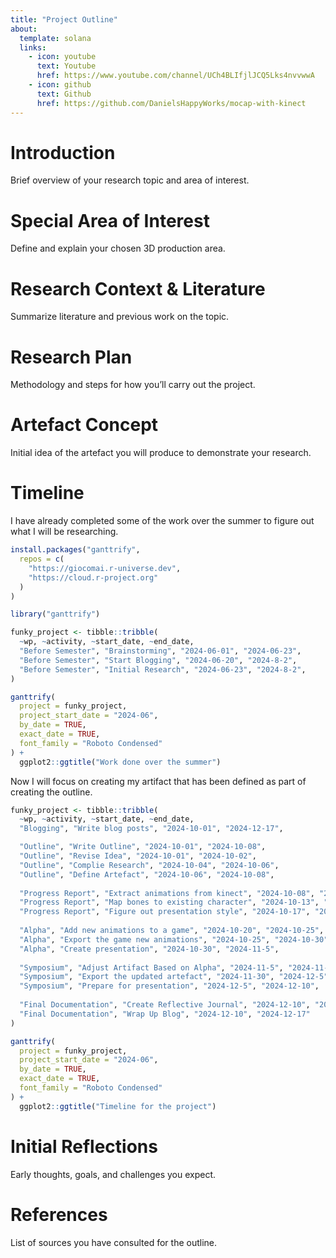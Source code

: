 ```yaml
---
title: "Project Outline"
about:
  template: solana
  links:
    - icon: youtube
      text: Youtube
      href: https://www.youtube.com/channel/UCh4BLIfjlJCQ5Lks4nvvwwA
    - icon: github
      text: Github
      href: https://github.com/DanielsHappyWorks/mocap-with-kinect
---
```


# Introduction

Brief overview of your research topic and area of interest.

# Special Area of Interest

Define and explain your chosen 3D production area.

# Research Context & Literature

Summarize literature and previous work on the topic.

# Research Plan

Methodology and steps for how you’ll carry out the project.

# Artefact Concept

Initial idea of the artefact you will produce to demonstrate your research.

# Timeline

I have already completed some of the work over the summer to figure out what I will be researching.

```r
install.packages("ganttrify",
  repos = c(
    "https://giocomai.r-universe.dev",
    "https://cloud.r-project.org"
  )
)

library("ganttrify")
```

```r
funky_project <- tibble::tribble(
  ~wp, ~activity, ~start_date, ~end_date,
  "Before Semester", "Brainstorming", "2024-06-01", "2024-06-23",
  "Before Semester", "Start Blogging", "2024-06-20", "2024-8-2",
  "Before Semester", "Initial Research", "2024-06-23", "2024-8-2",
)

ganttrify(
  project = funky_project,
  project_start_date = "2024-06",
  by_date = TRUE,
  exact_date = TRUE,
  font_family = "Roboto Condensed"
) +
  ggplot2::ggtitle("Work done over the summer")
```

Now I will focus on creating my artifact that has been defined as part of creating the outline.

```r
funky_project <- tibble::tribble(
  ~wp, ~activity, ~start_date, ~end_date,
  "Blogging", "Write blog posts", "2024-10-01", "2024-12-17",

  "Outline", "Write Outline", "2024-10-01", "2024-10-08",
  "Outline", "Revise Idea", "2024-10-01", "2024-10-02",
  "Outline", "Complie Research", "2024-10-04", "2024-10-06",
  "Outline", "Define Artefact", "2024-10-06", "2024-10-08",
  
  "Progress Report", "Extract animations from kinect", "2024-10-08", "2024-10-13",
  "Progress Report", "Map bones to existing character", "2024-10-13", "2024-10-20",
  "Progress Report", "Figure out presentation style", "2024-10-17", "2024-10-20",
  
  "Alpha", "Add new animations to a game", "2024-10-20", "2024-10-25",
  "Alpha", "Export the game new animations", "2024-10-25", "2024-10-30",
  "Alpha", "Create presentation", "2024-10-30", "2024-11-5",
  
  "Symposium", "Adjust Artifact Based on Alpha", "2024-11-5", "2024-11-30",
  "Symposium", "Export the updated artefact", "2024-11-30", "2024-12-5",
  "Symposium", "Prepare for presentation", "2024-12-5", "2024-12-10",
  
  "Final Documentation", "Create Reflective Journal", "2024-12-10", "2024-12-17",
  "Final Documentation", "Wrap Up Blog", "2024-12-10", "2024-12-17"
)

ganttrify(
  project = funky_project,
  project_start_date = "2024-06",
  by_date = TRUE,
  exact_date = TRUE,
  font_family = "Roboto Condensed"
) +
  ggplot2::ggtitle("Timeline for the project")
```

# Initial Reflections

Early thoughts, goals, and challenges you expect.

# References

List of sources you have consulted for the outline.